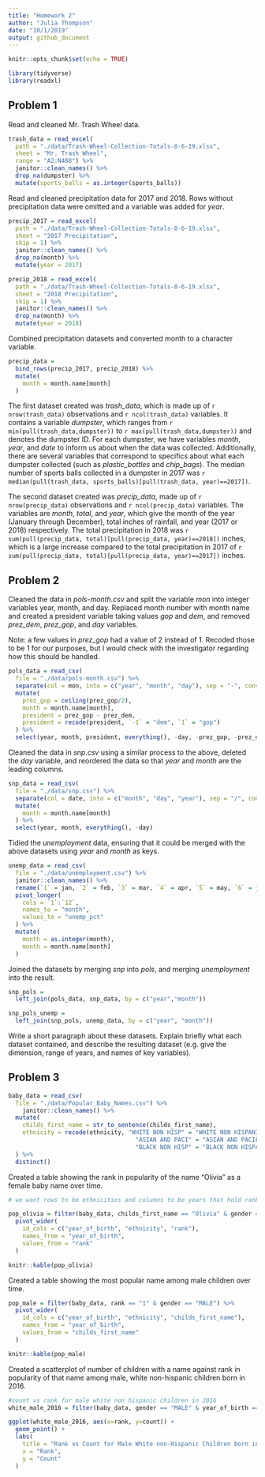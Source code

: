 ```yaml
---
title: "Homework 2"
author: "Julia Thompson"
date: "10/1/2019"
output: github_document
---
```


```r
knitr::opts_chunk$set(echo = TRUE)

library(tidyverse)
library(readxl)
```

## Problem 1

Read and cleaned Mr. Trash Wheel data.

```r
trash_data = read_excel(
  path = "./data/Trash-Wheel-Collection-Totals-8-6-19.xlsx",
  sheet = "Mr. Trash Wheel",
  range = "A2:N408") %>%
  janitor::clean_names() %>%
  drop_na(dumpster) %>%
  mutate(sports_balls = as.integer(sports_balls))
```

Read and cleaned precipitation data for 2017 and 2018. Rows without precipitation data were omitted and a variable was added for _year_.

```r
precip_2017 = read_excel(
  path = "./data/Trash-Wheel-Collection-Totals-8-6-19.xlsx",
  sheet = "2017 Precipitation",
  skip = 1) %>% 
  janitor::clean_names() %>% 
  drop_na(month) %>% 
  mutate(year = 2017)

precip_2018 = read_excel(
  path = "./data/Trash-Wheel-Collection-Totals-8-6-19.xlsx",
  sheet = "2018 Precipitation",
  skip = 1) %>% 
  janitor::clean_names() %>% 
  drop_na(month) %>% 
  mutate(year = 2018)
```

Combined precipitation datasets and converted month to a character variable.

```r
precip_data = 
  bind_rows(precip_2017, precip_2018) %>% 
  mutate(
    month = month.name[month]
  )
```

The first dataset created was _trash_data_, which is made up of `r nrow(trash_data)` observations and `r ncol(trash_data)` variables. It contains a variable _dumpster_, which ranges from `r min(pull(trash_data,dumpster))` to `r max(pull(trash_data,dumpster))` and denotes the dumpster ID. For each dumpster, we have variables _month_, _year_, and _date_ to inform us about when the data was collected. Additionally, there are several variables that correspond to specifics about what each dumpster collected (such as _plastic_bottles_ and _chip_bags_). The median number of sports balls collected in a dumpster in 2017 was `r median(pull(trash_data, sports_balls)[pull(trash_data, year)==2017])`.

The second dataset created was _precip_data_, made up of `r nrow(precip_data)` observations and `r ncol(precip_data)` variables. The variables are _month_, _total_, and _year_, which give the month of the year (January through December), total inches of rainfall, and year (2017 or 2018) respectively. The total precipitation in 2018 was `r sum(pull(precip_data, total)[pull(precip_data, year)==2018])` inches, which is a large increase compared to the total precipitation in 2017 of `r sum(pull(precip_data, total)[pull(precip_data, year)==2017])` inches.

## Problem 2

Cleaned the data in _pols-month.csv_ and split the variable _mon_ into integer variables year, month, and day. Replaced month number with month name and created a president variable taking values _gop_ and _dem_, and removed _prez_dem_, _prez_gop_, and _day_ variables.

Note: a few values in _prez_gop_ had a value of 2 instead of 1. Recoded those to be 1 for our purposes, but I would check with the investigator regarding how this should be handled.

```r
pols_data = read_csv(
  file = "./data/pols-month.csv") %>% 
  separate(col = mon, into = c("year", "month", "day"), sep = "-", convert = TRUE) %>% 
  mutate(
    prez_gop = ceiling(prez_gop/2),
    month = month.name[month],
    president = prez_gop - prez_dem,
    president = recode(president, `-1` = "dem", `1` = "gop")
  ) %>% 
  select(year, month, president, everything(), -day, -prez_gop, -prez_dem)
```

Cleaned the data in _snp.csv_ using a similar process to the above, deleted the _day_ variable, and reordered the data so that _year_ and _month_ are the leading columns. 

```r
snp_data = read_csv(
  file = "./data/snp.csv") %>% 
  separate(col = date, into = c("month", "day", "year"), sep = "/", convert = TRUE) %>% 
  mutate(
    month = month.name[month]
  ) %>% 
  select(year, month, everything(), -day)
```

Tidied the _unemployment_ data, ensuring that it could be merged with the above datasets using _year_ and _month_ as keys.

```r
unemp_data = read_csv(
  file = "./data/unemployment.csv") %>% 
  janitor::clean_names() %>% 
  rename(`1` = jan, `2` = feb, `3` = mar, `4` = apr, `5` = may, `6` = jun, `7` = jul, `8` = aug, `9` = sep,           `10` = oct, `11` = nov, `12` = dec) %>% 
  pivot_longer(
    cols = `1`:`12`,
    names_to = "month",
    values_to = "unemp_pct"
  ) %>% 
  mutate(
    month = as.integer(month),
    month = month.name[month]
  )

```

Joined the datasets by merging _snp_ into _pols_, and merging _unemployment_ into the result.

```r
snp_pols = 
  left_join(pols_data, snp_data, by = c("year","month"))

snp_pols_unemp = 
  left_join(snp_pols, unemp_data, by = c("year", "month"))
```

Write a short paragraph about these datasets. Explain briefly what each dataset contained, and describe the resulting dataset (e.g. give the dimension, range of years, and names of key variables).

## Problem 3

```r
baby_data = read_csv(
  file = "./data/Popular_Baby_Names.csv") %>% 
    janitor::clean_names() %>% 
  mutate(
    childs_first_name = str_to_sentence(childs_first_name),
    ethnicity = recode(ethnicity, "WHITE NON HISP" = "WHITE NON HISPANIC",
                                    "ASIAN AND PACI" = "ASIAN AND PACIFIC ISLANDER",
                                    "BLACK NON HISP" = "BLACK NON HISPANIC")
  ) %>% 
  distinct()
```

Created a table showing the rank in popularity of the name “Olivia” as a female baby name over time.

```r
# we want rows to be ethnicities and columns to be years that hold rank

pop_olivia = filter(baby_data, childs_first_name == "Olivia" & gender == "FEMALE") %>% 
  pivot_wider(
    id_cols = c("year_of_birth", "ethnicity", "rank"),
    names_from = "year_of_birth",
    values_from = "rank"
  )

knitr::kable(pop_olivia)
```

Created a table showing the most popular name among male children over time.

```r
pop_male = filter(baby_data, rank == "1" & gender == "MALE") %>% 
  pivot_wider(
    id_cols = c("year_of_birth", "ethnicity", "childs_first_name"),
    names_from = "year_of_birth",
    values_from = "childs_first_name"
  )

knitr::kable(pop_male)
```

Created a scatterplot of number of children with a name against rank in popularity of that name among male, white non-hispanic children born in 2016.

```r
#count vs rank for male white non hispanic children in 2016
white_male_2016 = filter(baby_data, gender == "MALE" & year_of_birth == "2016" & ethnicity == "WHITE NON HISPANIC") 

ggplot(white_male_2016, aes(x=rank, y=count)) + 
  geom_point() +
  labs(
    title = "Rank vs Count for Male White non-Hispanic Children born in 2016",
    x = "Rank",
    y = "Count"
  )
```

